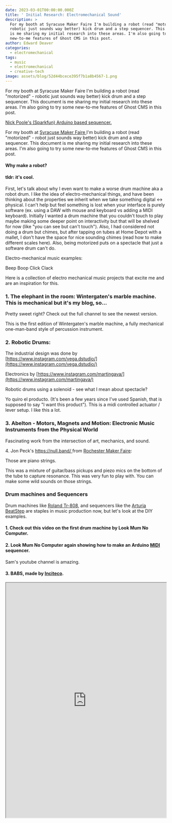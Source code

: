 ```yaml
---
date: 2023-03-01T00:00:00.000Z
title: ' Initial Research: Electromechanical Sound'
description: >
  For my booth at Syracuse Maker Faire I'm building a robot (read "motorized" -
  robotic just sounds way better) kick drum and a step sequencer. This document
  is me sharing my initial research into these areas. I'm also going to try some
  new-to-me features of Ghost CMS in this post.
author: Edward Deaver
categories:
  - electromechanical
tags:
  - music
  - electromechanical
  - creative-tech
image: assets/blog/52d44bcece395f7b1a8b4567-1.png
---
```


For my booth at Syracuse Maker Faire I'm building a robot (read "motorized" - robotic just sounds way better) kick drum and a step sequencer. This document is me sharing my initial research into these areas. I'm also going to try some new-to-me features of Ghost CMS in this post.

<AstroImage src="assets/blog/52d44bcece395f7b1a8b4567-1.png" alt="Nick Poole's (Sparkfun) Arduino based sequencer. " width={1000} height={662} />

[Nick Poole's (Sparkfun) Arduino based sequencer. ](https://learn.sparkfun.com/tutorials/build-an-auduino-step-sequencer/all)

For my booth at [Syracuse Maker Faire ](https://syracuse.makerfaire.com?ref=edwarddeaver.me)I'm building a robot (read "motorized" - robot just sounds way better) kick drum and a step sequencer. This document is me sharing my initial research into these areas. I'm also going to try some new-to-me features of Ghost CMS in this post.

#### Why make a robot?

#### tldr: it's cool.

First, let's talk about why I even want to make a worse drum machine aka a robot drum. I like the idea of electro-mechanical things, and have been thinking about the properties we inherit when we take something digital \<-> physical. I can't help but feel something is lost when your interface is purely software (ex. using a DAW with mouse and keyboard vs adding a MIDI keyboard). Initially I wanted a drum machine that you couldn't touch to play maybe making some deeper point on interactivity but that will be shelved for now (like "you can see but can't touch"). Also, I had considered not doing a drum but chimes, but after tapping on tubes at Home Depot with a mallet, I don't have the space for nice sounding chimes (read how to make different scales here). Also, being motorized puts on a spectacle that just a software drum can't do.

<Callout title="Being motorized puts on a spectacle that just a software drum can't do." theme="success" />

Electro-mechanical music examples:

Beep Boop Click Clack

Here is a collection of electro mechanical music projects that excite me and are an inspiration for this.

### &#x20;1. The elephant in the room: Wintergaten's marble machine. This is mechanical but it's my blog, so...

<YouTube id="IvUU8joBb1Q" />

Pretty sweet right? Check out the full channel to see the newest version.

This is the first edition of Wintergaten's marble machine, a fully mechanical one-man-band style of percussion instrument.

### 2.  Robotic Drums:

The industrial design was done by [https://www.instagram.com/vega.dstudio/](https://www.instagram.com/vega.dstudio/)

Electronics by [https://www.instagram.com/martingava/](https://www.instagram.com/martingava/)

<YouTube id="nuv0noWdfhY" />

Robotic drums using a solenoid - see what I mean about spectacle?

Yo quiro el producto. (It's been a few years since I've used Spanish, that is supposed to say "I want this product"). This is a midi controlled actuator / lever setup. I like this a lot.

### 3. Abelton - Motors, Magnets and Motion: Electronic Music Instruments from the Physical World

<YouTube id="hJHwhb99Bzo" />

Fascinating work from the intersection of art, mechanics, and sound.

4\. Jon Peck's [https://null.band/ ](https://null.band/%20) from [Rochester Maker Faire](https://rochester.makerfaire.com?ref=edwarddeaver.me):

<Vimeo id="791238719" />

Those are piano strings.

This was a mixture of guitar/bass pickups and piezo mics on the bottom of the tube to capture resonance. This was very fun to play with. You can make some wild sounds on those strings.

### Drum machines and Sequencers

Drum machines like [Roland Tr-808](https://www.roland.com/us/promos/roland_tr-808/?ref=edwarddeaver.me), and sequencers like the [Arturia BeatStep](https://www.arturia.com/products/hybrid-synths/beatstep?ref=edwarddeaver.me) are staples in music production now, but let's look at the DIY examples.

#### 1.  Check out this video on the first drum machine by Look Mum No Computer.

<YouTube id="fNgJcX2ckZQ" />

#### 2. Look Mum No Computer again showing how to make an Arduino [MIDI](https://cecm.indiana.edu/361/midi.html?ref=edwarddeaver.me) sequencer.

<YouTube id="9oGlCfwCoCw" />

Sam's youtube channel is amazing.

#### 3. BABS,  made by [Inciteco](https://www.inciteco.com/babs?ref=edwarddeaver.me).

<iframe style="width: 100%; height: 738px; display: block; visibility: unset; max-height: 738px;" name="__tt_embed__v41675081115601580" sandbox="allow-popups allow-popups-to-escape-sandbox allow-scripts allow-top-navigation allow-same-origin" src="https://www.tiktok.com/embed/v2/7185399945191492906?lang=en-US&referrer=https%3A%2F%2Fedwarddeaver.me%2Fblog%2Finitial-research-electromechanical-sound" />

This is a huge multi-track step sequencer that they made for ComplexCon.

#### [4. This is a step sequencer tutorial by Nick Poole on Sparkfun:](https://learn.sparkfun.com/tutorials/build-an-auduino-step-sequencer/all?ref=edwarddeaver.me)

<AstroImage src="assets/blog/52d44bcece395f7b1a8b4567-1.png" alt="This is a step sequencer tutorial by Nick Poole on Sparkfun:" width={1000} height={662} />

Arduino based sequencer by [NICK POOLE](https://www.sparkfun.com/users/207060?ref=edwarddeaver.me)

#### 5. [Cassiopeia Ltd's](https://cassiopeia.hk/?ref=edwarddeaver.me) 4 step sequencer tutorial

<YouTube id="ozSdVL2EzR4" />

This is a very nice tutorial on making a simple step sequencer. He also made a very high quality blog post to go along with it: [https://cassiopeia.hk/sequencer/](https://cassiopeia.hk/sequencer/)

### odds and ends

Recording the natural world can be done with contact microphones like the [Cortado Piezo mic](https://zeppelindesignlabs.com/product/cortado-balanced-piezo-contact-mic/?ref=edwarddeaver.me):

<YouTube id="p-8UPHHF714" />

Steppers themselves can make noise, if you've ever listened to a 3d printer you've heard their song. You can control these frequencies to make music, like Johnothan Kayne did with his interpretation of "Fireflies" by  Owl City.

<YouTube id="5YFajoHbdtM" />

That's it for now. Till next time.
